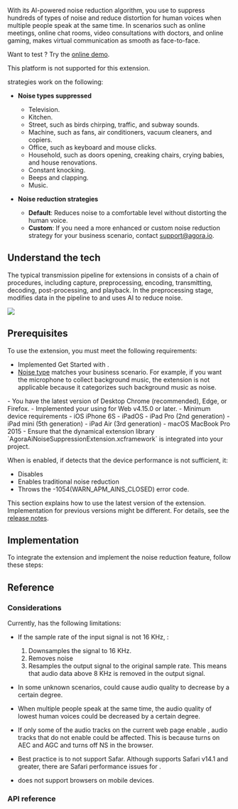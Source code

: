 

With its AI-powered noise reduction algorithm, you use <Vg k="RTEE_NS" /> to suppress hundreds of types of noise and reduce distortion for human voices when multiple people speak at the same time. In scenarios such as online meetings, online chat rooms, video consultations with doctors, and online gaming, <Vg k="RTEE_NS" /> makes virtual communication as smooth as face-to-face.

Want to test <Vg k="RTEE_NS" />? Try the <a href="https://webdemo.agora.io/aiDenoiser/index.html">online demo</a>.


<PlatformWrapper notAllowed="macos">
<PlatformWrapper notAllowed="web">
<PlatformWrapper notAllowed="ios">
<PlatformWrapper notAllowed="android">
<PlatformWrapper notAllowed="electron">
<PlatformWrapper notAllowed="unity">


This platform is not supported for this extension.
</PlatformWrapper>
</PlatformWrapper>
</PlatformWrapper>
</PlatformWrapper>
</PlatformWrapper>
</PlatformWrapper>

<PlatformWrapper notAllowed="flutter">
<PlatformWrapper notAllowed="react-native">
<PlatformWrapper notAllowed="windows">


<Vg k="RTEE_NS" /> strategies work on the following:

- **Noise types suppressed <a name="type"></a>**

    - Television.
    - Kitchen.
    - Street, such as birds chirping, traffic, and subway sounds.
    - Machine, such as fans, air conditioners, vacuum cleaners, and copiers.
    - Office, such as keyboard and mouse clicks.
    - Household, such as doors opening, creaking chairs, crying babies, and house renovations.
    - Constant knocking.
    - Beeps and clapping.
    - Music.

- **Noise reduction strategies**

    - **Default**: Reduces noise to a comfortable level without distorting the human voice.
    - **Custom**: If you need a more enhanced or custom noise reduction strategy for your business scenario, contact [support@agora.io](mailto:support@agora.io).


## Understand the tech

The typical transmission pipeline for extensions in <Vg k="VSDK" /> consists of a chain of procedures, including capture, preprocessing, encoding, transmitting, decoding, post-processing, and playback. In the preprocessing stage, <Vg k="RTEE_NS"/> modifies data in the pipeline to and uses AI to reduce noise.

![](https://web-cdn.agora.io/docs-files/1647326674232)

## Prerequisites

To use the <Vg k="RTEE_NS" /> extension, you must meet the following requirements:

- Implemented <Link to="../get-started/get-started-sdk">Get Started with <Vpd k="NAME"/></Link>.
- [Noise type](#type) matches your business scenario.  For example, if you want the microphone to collect background music, the extension is not applicable because it categorizes such background music as noise.
<PlatformWrapper platform="web">
- You have the latest version of Desktop Chrome (recommended), Edge, or Firefox.
- Implemented your <Vpl k="CLIENT" /> using <Vg k="VSDK" /> for Web v4.15.0 or later.
</PlatformWrapper>
<PlatformWrapper platform="ios">
- Minimum device requirements
    - iOS iPhone 6S
    - iPadOS
    - iPad Pro (2nd generation)
    - iPad mini (5th generation)
    - iPad Air (3rd generation)
    - macOS MacBook Pro 2015
- Ensure that the dynamical extension library `AgoraAiNoiseSuppressionExtension.xcframework` is integrated into your project.

When <Vg k="RTEE_NS" /> is enabled, if <Vg k="VSDK" /> detects that the device performance is not sufficient, it:

- Disables <Vg k="RTEE_NS" />
- Enables traditional noise reduction
- Throws the -1054(WARN_APM_AINS_CLOSED) error code.

</PlatformWrapper>

This section explains how to use the latest version of the <Vg k="RTEE_NS" /> extension. Implementation for previous versions might be different. For details, see the [release notes](/extensions-marketplace/reference/release-notes#ai-noise-suppression).

## Implementation

To integrate the <Vg k="RTEE_NS" /> extension and implement the noise reduction feature, follow these steps:

<ProjectImplement />

## Reference

### Considerations

Currently,  <Vg k="RTEE_NS" /> has the following limitations:

- If the sample rate of the input signal is not 16 KHz,  <Vg k="RTEE_NS" />:
    1. Downsamples the signal to 16 KHz.
    1. Removes noise
    1. Resamples the output signal to the original sample rate.
    This means that audio data above 8 KHz is removed in the output signal.

- In some unknown scenarios, <Vg k="RTEE_NS" /> could cause audio quality to decrease by a certain degree.
- When multiple people speak at the same time, the audio quality of lowest human voices could be decreased by a certain degree.
- If only some of the audio tracks on the current web page enable <Vg k="RTEE_NS" />, audio tracks that do not enable <Vg k="RTEE_NS" /> could be affected. This is because <Vg k="RTEE_NS" /> turns on AEC and AGC and turns off NS in the browser.
- Best practice is to not support Safar. Although <Vg k="RTEE_NS" /> supports Safari v14.1 and greater, there are Safari performance issues for <Vg k="RTEE_NS" />.
- <Vg k="RTEE_NS" /> does not support browsers on mobile devices.

### API reference

<Reference/>


</PlatformWrapper>
</PlatformWrapper>
</PlatformWrapper>
